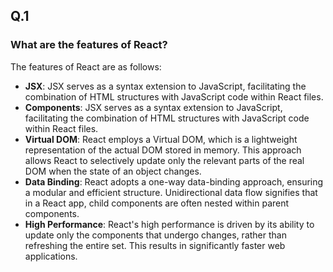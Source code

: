 ## Q.1
### What are the features of React?

The features of React are as follows:

- **JSX**: JSX serves as a syntax extension to JavaScript, facilitating the combination of HTML structures with JavaScript code within React files.
- **Components**: JSX serves as a syntax extension to JavaScript, facilitating the combination of HTML structures with JavaScript code within React files.
- **Virtual DOM**: React employs a Virtual DOM, which is a lightweight representation of the actual DOM stored in memory. This approach allows React to selectively update only the relevant parts of the real DOM when the state of an object changes.
- **Data Binding**: React adopts a one-way data-binding approach, ensuring a modular and efficient structure. Unidirectional data flow signifies that in a React app, child components are often nested within parent components.
- **High Performance**: React's high performance is driven by its ability to update only the components that undergo changes, rather than refreshing the entire set. This results in significantly faster web applications.
